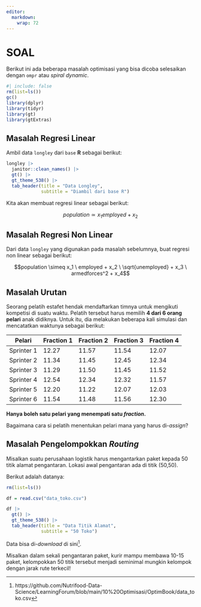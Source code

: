 ```yaml
---
editor: 
  markdown: 
    wrap: 72
---
```


# SOAL

Berikut ini ada beberapa masalah optimisasi yang bisa dicoba selesaikan
dengan `ompr` atau *spiral dynamic*.

```r
#| include: false
rm(list=ls())
gc()
library(dplyr)
library(tidyr)
library(gt)
library(gtExtras)
```

## Masalah Regresi Linear

Ambil data `longley` dari `base` **R** sebagai berikut:

```r
longley |> 
  janitor::clean_names() |> 
  gt() |> 
  gt_theme_538() |>
  tab_header(title = "Data Longley",
             subtitle = "Diambil dari base R")
```

Kita akan membuat regresi linear sebagai berikut:

$$population \simeq x_1employed + x_2$$

## Masalah Regresi Non Linear

Dari data `longley` yang digunakan pada masalah sebelumnya, buat regresi
non linear sebagai berikut:

$$population \simeq x_1 \ employed + x_2 \ \sqrt{unemployed} + x_3 \ armedforces^2 + x_4$$

## Masalah Urutan

Seorang pelatih estafet hendak mendaftarkan timnya untuk mengikuti kompetisi di suatu waktu. Pelatih tersebut harus memilih __4 dari 6 orang pelari__ anak didiknya. Untuk itu, dia melakukan beberapa kali simulasi dan mencatatkan waktunya sebagai berikut:


| Pelari     | Fraction 1 | Fraction 2 | Fraction 3 | Fraction 4 |
|------------|------------|------------|------------|------------|
| Sprinter 1 | 12.27      | 11.57      | 11.54      | 12.07      |
| Sprinter 2 | 11.34      | 11.45      | 12.45      | 12.34      |
| Sprinter 3 | 11.29      | 11.50      | 11.45      | 11.52      |
| Sprinter 4 | 12.54      | 12.34      | 12.32      | 11.57      |
| Sprinter 5 | 12.20      | 11.22      | 12.07      | 12.03      |
| Sprinter 6 | 11.54      | 11.48      | 11.56      | 12.30      |


__Hanya boleh satu pelari yang menempati satu *fraction*.__

Bagaimana cara si pelatih menentukan pelari mana yang harus di-_assign_?

## Masalah Pengelompokkan _Routing_

Misalkan suatu perusahaan logistik harus mengantarkan paket kepada 50 titik alamat pengantaran. Lokasi awal pengantaran ada di titik (50,50).

Berikut adalah datanya:

```r
rm(list=ls())

df = read.csv("data_toko.csv")

df |> 
  gt() |> 
  gt_theme_538() |>
  tab_header(title = "Data Titik Alamat",
             subtitle = "50 Toko")
```

Data bisa di-_download_ di sini^[https://github.com/Nutrifood-Data-Science/LearningForum/blob/main/10%20Optimisasi/OptimBook/data_toko.csv].

Misalkan dalam sekali pengantaran paket, kurir mampu membawa 10-15 paket, kelompokkan 50 titik tersebut menjadi seminimal mungkin kelompok dengan jarak rute terkecil!

